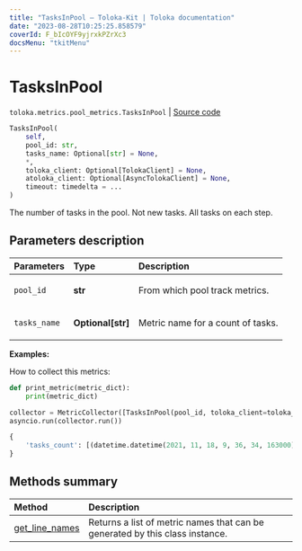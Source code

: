 ```yaml
---
title: "TasksInPool — Toloka-Kit | Toloka documentation"
date: "2023-08-28T10:25:25.858579"
coverId: F_bIcOYF9yjrxkPZrXc3
docsMenu: "tkitMenu"
---
```


# TasksInPool

`toloka.metrics.pool_metrics.TasksInPool` | [Source code](https://github.com/Toloka/toloka-kit/blob/v1.2.1/src/metrics/pool_metrics.py#L300)

```python
TasksInPool(
    self,
    pool_id: str,
    tasks_name: Optional[str] = None,
    *,
    toloka_client: Optional[TolokaClient] = None,
    atoloka_client: Optional[AsyncTolokaClient] = None,
    timeout: timedelta = ...
)
```

The number of tasks in the pool. Not new tasks. All tasks on each step.

## Parameters description

| Parameters | Type | Description |
| :----------| :----| :-----------|
`pool_id`|**str**|<p>From which pool track metrics.</p>
`tasks_name`|**Optional\[str\]**|<p>Metric name for a count of tasks.</p>

**Examples:**

How to collect this metrics:

```python
def print_metric(metric_dict):
    print(metric_dict)

collector = MetricCollector([TasksInPool(pool_id, toloka_client=toloka_client)], print_metric)
asyncio.run(collector.run())
```

```python
{
    'tasks_count': [(datetime.datetime(2021, 11, 18, 9, 36, 34, 163000), 40)],
}
```

## Methods summary

| Method | Description |
| :------| :-----------|
[get_line_names](/docs/toloka-kit/reference/toloka.metrics.pool_metrics.TasksInPool.get_line_names)| Returns a list of metric names that can be generated by this class instance.